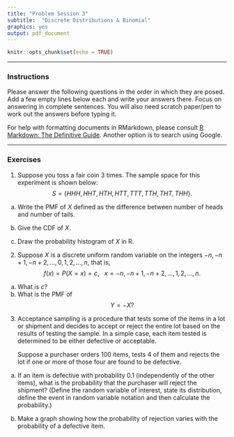```yaml
---
title: "Problem Session 3"
subtitle:  "Discrete Distributions & Binomial"
graphics: yes
output: pdf_document
---
```


```r
knitr::opts_chunk$set(echo = TRUE)

```
* * * 
### Instructions

Please answer the following questions in the order in which they are posed. Add a few empty lines below each and write your answers there. Focus on answering in complete sentences. You will also need scratch paper/pen to work out the answers before typing it.

For help with formatting documents in RMarkdown, please consult [R Markdown: The Definitive Guide](https://bookdown.org/yihui/rmarkdown/). Another option is to search using Google. 

* * *

### Exercises 
	 
1. Suppose you toss a fair coin 3 times. The sample space for this experiment is shown below:
$$S = \{ HHH, HHT, HTH, HTT, TTT,TTH, THT, THH \}.$$

a. Write the PMF of $X$ defined as the difference between number of heads and number of tails.

b. Give the CDF of $X$.

c. Draw the probability histogram of $X$ in R.

2. Suppose $X$ is a discrete uniform random variable on the integers $-n, -n + 1, -n +2, \dots, 0, 1, 2,\dots, n$, that is, 
$$f(x) = P(X = x) = c, \ \ \ x = -n, -n+1, -n+2, \dots, 1,2,\dots,n.$$

a. What is $c$?
b. What is the PMF of  $$Y = -X? $$

	  
3. Acceptance sampling is a procedure that tests some of the items in a lot or shipment and decides to accept or reject the entire lot based on the results of testing the sample. In a simple case, each item tested is determined to be either defective or acceptable.

    Suppose a purchaser orders 100 items, tests 4 of them and rejects the lot if one or more of those four are found to be defective. 

a. If an item is defective with probability 0.1 (independently of the other items), what is the probability that the purchaser will reject the shipment? (Define the random variable of interest, state its distribution, define the event in random variable notation and then calculate the probability.)

b. Make a graph showing how the probability of rejection varies with the probability of a defective item.